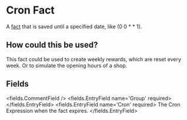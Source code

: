 
# Cron Fact 

A [fact](/docs/facts) that is saved until a specified date, like (0 0 \* \* 1).

## How could this be used?

This fact could be used to create weekly rewards, which are reset every week. Or to simulate the opening hours of a shop.


## Fields

<fields.CommentField />
<fields.EntryField name='Group' required>
</fields.EntryField>
<fields.EntryField name='Cron' required>
     The <Link to="https://www.netiq.com/documentation/cloud-manager-2-5/ncm-reference/data/bexyssf.html">Cron Expression</Link> when the fact expires.
</fields.EntryField>
